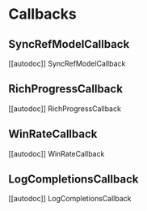 # Callbacks

## SyncRefModelCallback

[[autodoc]] SyncRefModelCallback

## RichProgressCallback

[[autodoc]] RichProgressCallback

## WinRateCallback

[[autodoc]] WinRateCallback

## LogCompletionsCallback

[[autodoc]] LogCompletionsCallback
